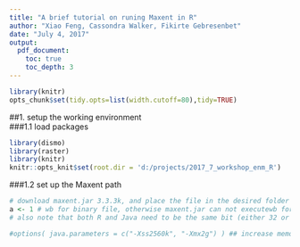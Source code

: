 ```yaml
---
title: "A brief tutorial on runing Maxent in R"
author: "Xiao Feng, Cassondra Walker, Fikirte Gebresenbet"
date: "July 4, 2017"
output: 
  pdf_document: 
    toc: true
    toc_depth: 3
---
```


```r
library(knitr)
opts_chunk$set(tidy.opts=list(width.cutoff=80),tidy=TRUE)
```

##1. setup the working environment  
###1.1 load packages  
```r
library(dismo)
library(raster)
library(knitr)
knitr::opts_knit$set(root.dir = 'd:/projects/2017_7_workshop_enm_R')
```

###1.2 set up the Maxent path  
```r
# download maxent.jar 3.3.3k, and place the file in the desired folder
a <- 1 # wb for binary file, otherwise maxent.jar can not executewb for binary file, otherwise maxent.jar can not executewb for binary file, otherwise maxent.jar can not executewb for binary file, otherwise maxent.jar can not executewb for binary file, otherwise maxent.jar can not execute
# also note that both R and Java need to be the same bit (either 32 or 64) to be compatible to run

#options( java.parameters = c("-Xss2560k", "-Xmx2g") ) ## increase memory size of the JVM, this code may prevent memory issues of Maxent.jar

```